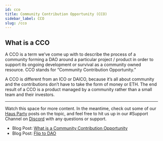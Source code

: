 ```yaml
---
id: cco
title: Community Contribution Opportunity (CCO)
sidebar_label: CCO
slug: /cco
---
```


## What is a CCO

A CCO is a term we’ve come up with to describe the process of a community forming a DAO around a particular project / product in order to support its ongoing development or survival as a community owned resource. CCO stands for “Community Contribution Opportunity.”

A CCO is different from an ICO or DAICO, because it’s all about community and the contributions don’t have to take the form of money or ETH. The end result of a CCO is a product managed by a community rather than a small team and their investors.

---

Watch this space for more content. In the meantime, check out some of our [Haus Party](https://daohaus.substack.com/) posts on the topic, and feel free to hit us up in our #Support Channel on [Discord](https://discord.gg/CAqTnwGpez) with any questions or support.

- Blog Post: [What is a Community Contribution Opportunity](https://daohaus.substack.com/p/-what-is-a-community-contribution)
- Blog Post: [Flip to DAO](https://daohaus.substack.com/p/flip-to-dao-decentralize-your-project)
